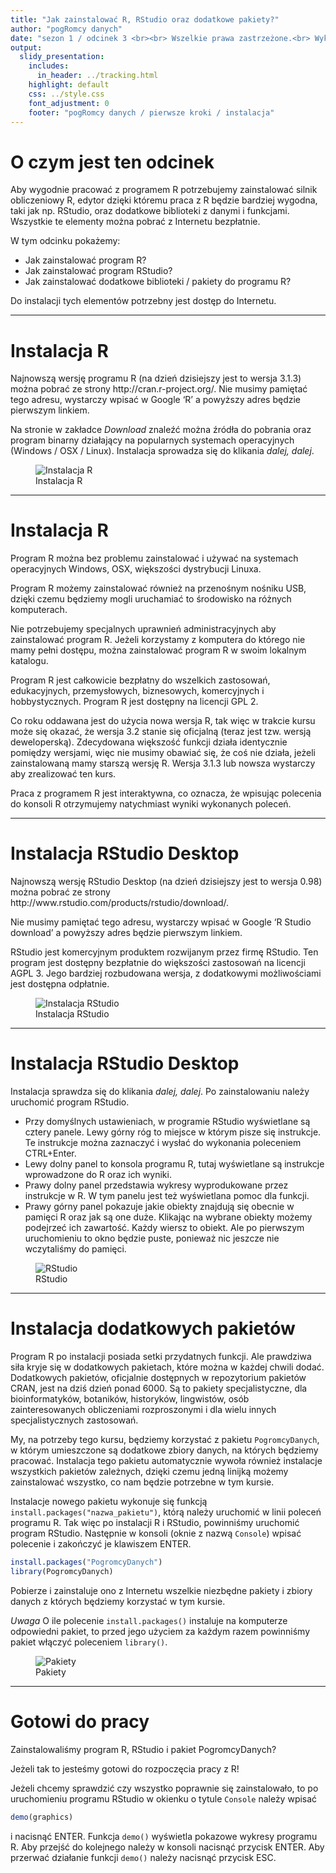 ```yaml
---
title: "Jak zainstalować R, RStudio oraz dodatkowe pakiety?"
author: "pogRomcy danych"
date: "sezon 1 / odcinek 3 <br><br> Wszelkie prawa zastrzeżone.<br> Wykorzystanie możliwe wyłącznie za zgodą autora. <br><br><br><br>Naciśnij `A` by zamienić slajdy na ciągły tekst. <br> Naciśnij `T` by wyświetlić spis treści."
output:
  slidy_presentation:
    includes:
      in_header: ../tracking.html
    highlight: default
    css: ../style.css
    font_adjustment: 0
    footer: "pogRomcy danych / pierwsze kroki / instalacja"
---
```


# O czym jest ten odcinek

Aby wygodnie pracować z programem R potrzebujemy zainstalować silnik obliczeniowy R, edytor dzięki któremu praca z R będzie bardziej wygodna, taki jak np. RStudio, oraz dodatkowe biblioteki z danymi i funkcjami. Wszystkie te elementy można pobrać z Internetu bezpłatnie.

W tym odcinku pokażemy:

- Jak zainstalować program R?
- Jak zainstalować program RStudio?
- Jak zainstalować dodatkowe biblioteki / pakiety do programu R?

Do instalacji tych elementów potrzebny jest dostęp do Internetu.

---

# Instalacja R

Najnowszą wersję programu R (na dzień dzisiejszy jest to wersja 3.1.3) można pobrać ze strony
http://cran.r-project.org/.
Nie musimy pamiętać tego adresu, wystarczy wpisać w Google ‘R’ a powyższy adres będzie pierwszym linkiem.

Na stronie w zakładce *Download* znaleźć można źródła do pobrania oraz program binarny działający na popularnych systemach operacyjnych (Windows / OSX / Linux). Instalacja sprowadza się do klikania *dalej, dalej*. 


![Instalacja R](figs/installR.png)

---

# Instalacja R

Program R można bez problemu zainstalować i używać na systemach operacyjnych Windows, OSX, większości dystrybucji Linuxa.

Program R możemy zainstalować również na przenośnym nośniku USB, dzięki czemu będziemy mogli uruchamiać to środowisko na różnych komputerach.

Nie potrzebujemy specjalnych uprawnień administracyjnych aby zainstalować program R. Jeżeli korzystamy z komputera do którego nie mamy pełni dostępu, można zainstalować program R w swoim lokalnym katalogu. 

Program R jest całkowicie bezpłatny do wszelkich zastosowań, edukacyjnych, przemysłowych, biznesowych, komercyjnych i hobbystycznych. Program R jest dostępny na licencji GPL 2.

Co roku oddawana jest do użycia nowa wersja R, tak więc w trakcie kursu może się okazać, że wersja 3.2 stanie się oficjalną (teraz jest tzw. wersją deweloperską). Zdecydowana większość funkcji działa identycznie pomiędzy wersjami, więc nie musimy obawiać się, że coś nie działa, jeżeli zainstalowaną mamy starszą wersję R. Wersja 3.1.3 lub nowsza wystarczy aby zrealizować ten kurs.

Praca z programem R jest interaktywna, co oznacza, że wpisując polecenia do konsoli R otrzymujemy natychmiast wyniki wykonanych poleceń.

---

# Instalacja RStudio Desktop

Najnowszą wersję RStudio Desktop (na dzień dzisiejszy jest to wersja 0.98) można pobrać ze strony
http://www.rstudio.com/products/rstudio/download/.

Nie musimy pamiętać tego adresu, wystarczy wpisać w Google ‘R Studio download’ a powyższy adres będzie pierwszym linkiem.

RStudio jest komercyjnym produktem rozwijanym przez firmę RStudio. Ten program jest dostępny bezpłatnie do większości zastosowań na licencji AGPL 3. Jego bardziej rozbudowana wersja, z dodatkowymi możliwościami jest dostępna odpłatnie.

![Instalacja RStudio](figs/installRStudio.png)

---

# Instalacja RStudio Desktop

Instalacja sprawdza się do klikania *dalej, dalej*. Po zainstalowaniu należy uruchomić program RStudio.

* Przy domyślnych ustawieniach, w programie RStudio wyświetlane są cztery panele. Lewy górny róg to miejsce w którym pisze się instrukcje. Te instrukcje można zaznaczyć i wysłać do wykonania poleceniem CTRL+Enter. 
* Lewy dolny panel to konsola programu R, tutaj wyświetlane są instrukcje wprowadzone do R oraz ich wyniki.
* Prawy dolny panel przedstawia wykresy wyprodukowane przez instrukcje w R. W tym panelu jest też wyświetlana pomoc dla funkcji.
* Prawy górny panel pokazuje jakie obiekty znajdują się obecnie w pamięci R oraz jak są one duże.  Klikając na wybrane obiekty możemy podejrzeć ich zawartość. Każdy wiersz to obiekt. Ale po pierwszym uruchomieniu to okno będzie puste, ponieważ nic jeszcze nie wczytaliśmy do pamięci.


![RStudio](figs/RStudio.png)


---

# Instalacja dodatkowych pakietów

Program R po instalacji posiada setki przydatnych funkcji. Ale prawdziwa siła kryje się w dodatkowych pakietach, które można w każdej chwili dodać. 
Dodatkowych pakietów, oficjalnie dostępnych w repozytorium pakietów CRAN, jest na dziś dzień ponad 6000. 
Są to pakiety specjalistyczne, dla bioinformatyków, botaników, historyków, lingwistów, osób zainteresowanych obliczeniami rozproszonymi i dla wielu innych specjalistycznych zastosowań.

My, na potrzeby tego kursu, będziemy korzystać z pakietu `PogromcyDanych`, w którym umieszczone są dodatkowe zbiory danych, na których będziemy pracować. Instalacja tego pakietu automatycznie wywoła również instalacje wszystkich pakietów zależnych, dzięki czemu jedną linijką możemy zainstalować wszystko, co nam będzie potrzebne w tym kursie.

Instalacje nowego pakietu wykonuje się funkcją `install.packages("nazwa_pakietu")`, którą należy uruchomić w linii poleceń programu R.
Tak więc po instalacji R i RStudio, powinniśmy uruchomić program RStudio. Następnie w konsoli (oknie z nazwą `Console`) wpisać polecenie i zakończyć je klawiszem ENTER.

```r
install.packages("PogromcyDanych")
library(PogromcyDanych)
```

Pobierze i zainstaluje ono z Internetu wszelkie niezbędne pakiety i zbiory danych z których będziemy korzystać w tym kursie.

*Uwaga* O ile polecenie `install.packages()` instaluje na komputerze odpowiedni pakiet, to przed jego użyciem za każdym razem powinniśmy pakiet włączyć poleceniem `library()`.

![Pakiety](figs/install_packages.png)

---

# Gotowi do pracy

Zainstalowaliśmy program R, RStudio i pakiet PogromcyDanych?

Jeżeli tak to jesteśmy gotowi do rozpoczęcia pracy z R!

Jeżeli chcemy sprawdzić czy wszystko poprawnie się zainstalowało, to po uruchomieniu programu RStudio w okienku o tytule `Console` należy wpisać 

```r
demo(graphics)
```

i nacisnąć ENTER. Funkcja `demo()` wyświetla pokazowe wykresy programu R. Aby przejść do kolejnego należy w konsoli nacisnąć przycisk ENTER. Aby przerwać działanie funkcji `demo()` należy nacisnąć przycisk ESC.


